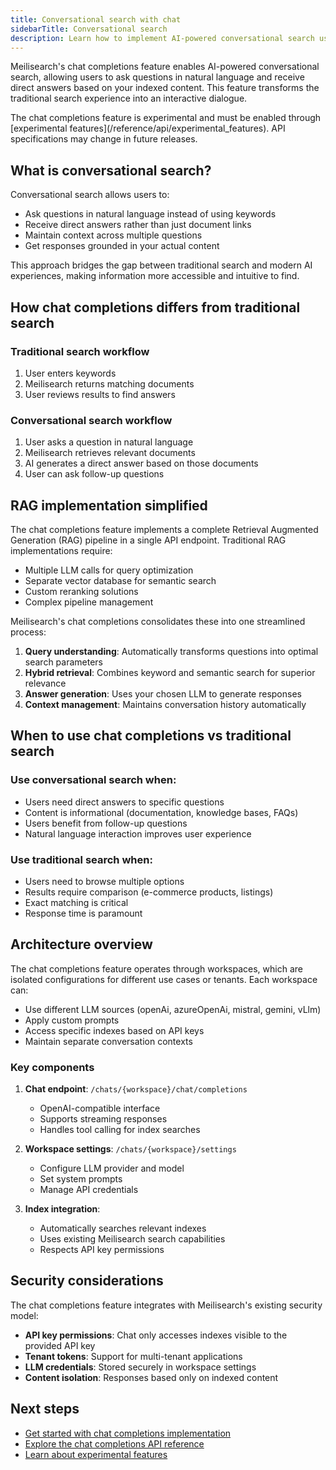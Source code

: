 ```yaml
---
title: Conversational search with chat
sidebarTitle: Conversational search
description: Learn how to implement AI-powered conversational search using Meilisearch's chat feature
---
```



Meilisearch's chat completions feature enables AI-powered conversational search, allowing users to ask questions in natural language and receive direct answers based on your indexed content. This feature transforms the traditional search experience into an interactive dialogue.

<Warning>
The chat completions feature is experimental and must be enabled through [experimental features](/reference/api/experimental_features). API specifications may change in future releases.
</Warning>

## What is conversational search?

Conversational search allows users to:
- Ask questions in natural language instead of using keywords
- Receive direct answers rather than just document links
- Maintain context across multiple questions
- Get responses grounded in your actual content

This approach bridges the gap between traditional search and modern AI experiences, making information more accessible and intuitive to find.

## How chat completions differs from traditional search

### Traditional search workflow
1. User enters keywords
2. Meilisearch returns matching documents
3. User reviews results to find answers

### Conversational search workflow
1. User asks a question in natural language
2. Meilisearch retrieves relevant documents
3. AI generates a direct answer based on those documents
4. User can ask follow-up questions

## RAG implementation simplified

The chat completions feature implements a complete Retrieval Augmented Generation (RAG) pipeline in a single API endpoint. Traditional RAG implementations require:

- Multiple LLM calls for query optimization
- Separate vector database for semantic search
- Custom reranking solutions
- Complex pipeline management

Meilisearch's chat completions consolidates these into one streamlined process:

1. **Query understanding**: Automatically transforms questions into optimal search parameters
2. **Hybrid retrieval**: Combines keyword and semantic search for superior relevance
3. **Answer generation**: Uses your chosen LLM to generate responses
4. **Context management**: Maintains conversation history automatically

## When to use chat completions vs traditional search

### Use conversational search when:
- Users need direct answers to specific questions
- Content is informational (documentation, knowledge bases, FAQs)
- Users benefit from follow-up questions
- Natural language interaction improves user experience

### Use traditional search when:
- Users need to browse multiple options
- Results require comparison (e-commerce products, listings)
- Exact matching is critical
- Response time is paramount

## Architecture overview

The chat completions feature operates through workspaces, which are isolated configurations for different use cases or tenants. Each workspace can:

- Use different LLM sources (openAi, azureOpenAi, mistral, gemini, vLlm)
- Apply custom prompts
- Access specific indexes based on API keys
- Maintain separate conversation contexts

### Key components

1. **Chat endpoint**: `/chats/{workspace}/chat/completions`
   - OpenAI-compatible interface
   - Supports streaming responses
   - Handles tool calling for index searches

2. **Workspace settings**: `/chats/{workspace}/settings`
   - Configure LLM provider and model
   - Set system prompts
   - Manage API credentials

3. **Index integration**:
   - Automatically searches relevant indexes
   - Uses existing Meilisearch search capabilities
   - Respects API key permissions

## Security considerations

The chat completions feature integrates with Meilisearch's existing security model:

- **API key permissions**: Chat only accesses indexes visible to the provided API key
- **Tenant tokens**: Support for multi-tenant applications
- **LLM credentials**: Stored securely in workspace settings
- **Content isolation**: Responses based only on indexed content

## Next steps

- [Get started with chat completions implementation](/guides/ai/getting_started_with_chat)
- [Explore the chat completions API reference](/reference/api/chats)
- [Learn about experimental features](/reference/api/experimental_features)
